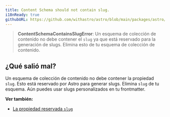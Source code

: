 ```yaml
---
title: Content Schema should not contain slug.
i18nReady: true
githubURL: https://github.com/withastro/astro/blob/main/packages/astro/src/core/errors/errors-data.ts
---
```


> **ContentSchemaContainsSlugError**: Un esquema de colección de contenido no debe contener el `slug` ya que está reservado para la generación de slugs. Elimina esto de tu esquema de colección de contenido.

## ¿Qué salió mal?
Un esquema de colección de contenido no debe contener la propiedad `slug`. Esto está reservado por Astro para generar slugs. Elimina `slug` de tu esquema. Aún puedes usar slugs personalizados en tu frontmatter.

**Ver también:**
-  [La propiedad reservada `slug`](/es/guides/content-collections/#defining-custom-slugs)
